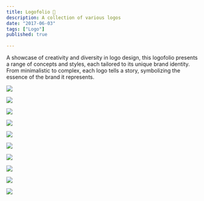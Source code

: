 ```yaml
---
title: Logofolio 🎨
description: A collection of various logos
date: "2017-06-03"
tags: ["Logo"]
published: true
  
---
```


A showcase of creativity and diversity in logo design, this logofolio presents a range of concepts and styles, each tailored to its unique brand identity. From minimalistic to complex, each logo tells a story, symbolizing the essence of the brand it represents.

![](/logo-1.webp)

![](/logo-2.webp)

![](/logo-3.webp)

![](/logo-4.webp)

![](/logo-5.webp)

![](/logo-6.webp)

![](/logo-7.webp)

![](/logo-8.webp)

![](/logo-9.webp)

![](/logo-10.webp)

